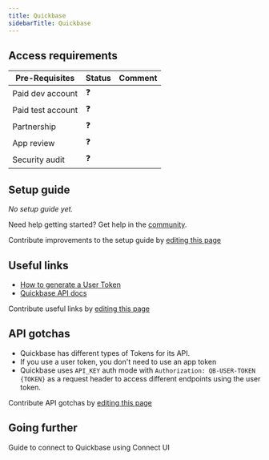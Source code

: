 ```yaml
---
title: Quickbase
sidebarTitle: Quickbase
---
```



<Overview />
<PreBuiltTooling />
<PreBuiltUseCases />

## Access requirements
| Pre-Requisites | Status | Comment|
| - | - | - |
| Paid dev account | ❓ |  |
| Paid test account | ❓ |  |
| Partnership | ❓ | |
| App review | ❓ |  |
| Security audit | ❓ | |


## Setup guide

_No setup guide yet._

<Tip>Need help getting started? Get help in the [community](https://nango.dev/slack).</Tip>

<Note>Contribute improvements to the setup guide by [editing this page](https://github.com/nangohq/nango/tree/master/docs/integrations/all/quickbase.mdx)</Note>


## Useful links

-   [How to generate a User Token](https://helpv2.quickbase.com/hc/en-us/articles/4570374095124-Create-and-use-user-tokens)
-   [Quickbase API docs](https://developer.quickbase.com/auth)

<Note>Contribute useful links by [editing this page](https://github.com/nangohq/nango/tree/master/docs/integrations/all/quickbase.mdx)</Note>

## API gotchas

- Quickbase has different types of Tokens for its API.
- If you use a user token, you don't need to use an app token
- Quickbase uses `API_KEY` auth mode with `Authorization: QB-USER-TOKEN {TOKEN}` as a request header to access different endpoints using the user token.


<Note>Contribute API gotchas by [editing this page](https://github.com/nangohq/nango/tree/master/docs/integrations/all/quickbase.mdx)</Note>

## Going further

<Card title="Connect to Quickbase" icon="link" href="/integrations/all/quickbase/connect" horizontal>
  Guide to connect to Quickbase using Connect UI
</Card>
